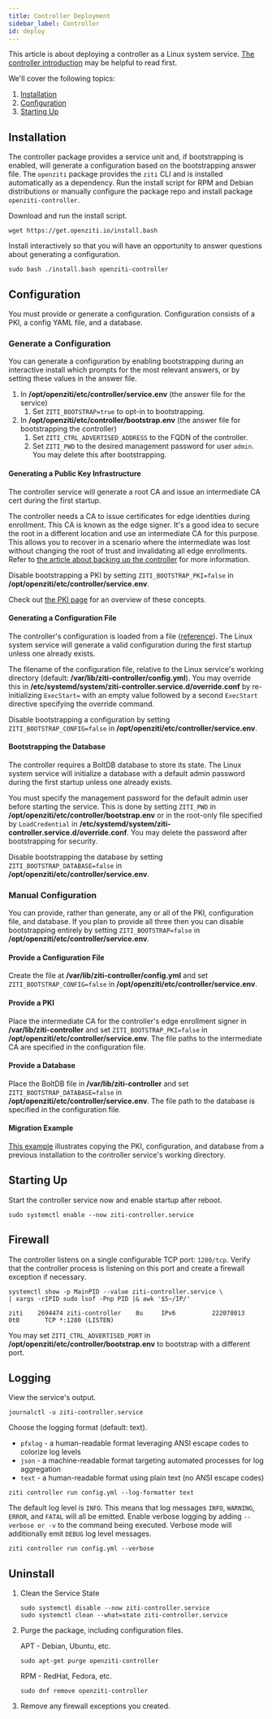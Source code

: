 ---
title: Controller Deployment
sidebar_label: Controller
id: deploy
---


This article is about deploying a controller as a Linux system service. [The controller introduction](/learn/introduction/03-components.md#controller) may be helpful to read first.

We'll cover the following topics:

1. [Installation](#installation)
1. [Configuration](#configuration)
1. [Starting Up](#starting-up)

## Installation

The controller package provides a service unit and, if bootstrapping is enabled, will generate a configuration based on the bootstrapping answer file. The `openziti` package provides the `ziti` CLI and is installed automatically as a dependency. Run the install script for RPM and Debian distributions or manually configure the package repo and install package `openziti-controller`.

Download and run the install script.

```text
wget https://get.openziti.io/install.bash
```

Install interactively so that you will have an opportunity to answer questions about generating a configuration.

```text
sudo bash ./install.bash openziti-controller
```

<LinuxPackageRepo />

## Configuration

You must provide or generate a configuration. Configuration consists of a PKI, a config YAML file, and a database.

### Generate a Configuration

You can generate a configuration by enabling bootstrapping during an interactive install which prompts for the most relevant answers, or by setting these values in the answer file.

1. In **/opt/openziti/etc/controller/service.env** (the answer file for the service)
    1. Set `ZITI_BOOTSTRAP=true` to opt-in to bootstrapping.
1. In **/opt/openziti/etc/controller/bootstrap.env** (the answer file for bootstrapping the controller)
    1. Set `ZITI_CTRL_ADVERTISED_ADDRESS` to the FQDN of the controller.
    1. Set `ZITI_PWD` to the desired management password for user `admin`. You may delete this after bootstrapping.

#### Generating a Public Key Infrastructure

The controller service will generate a root CA and issue an intermediate CA cert during the first startup.

The controller needs a CA to issue certificates for edge identities during enrollment. This CA is known as the edge signer. It's a good idea to secure the root in a different location and use an intermediate CA for this purpose. This allows you to recover in a scenario where the intermediate was lost without changing the root of trust and invalidating all edge enrollments. Refer to [the article about backing up the controller](/guides/deployments/10-linux/10-controller/60-backup.mdx) for more information.

Disable bootstrapping a PKI by setting `ZITI_BOOTSTRAP_PKI=false` in **/opt/openziti/etc/controller/service.env**.

Check out [the PKI page](/learn/core-concepts/pki.md) for an overview of these concepts.

#### Generating a Configuration File

The controller's configuration is loaded from a file ([reference](/reference/30-configuration/controller.md)). The Linux system service will generate a valid configuration during the first startup unless one already exists.

The filename of the configuration file, relative to the Linux service's working directory (default: **/var/lib/ziti-controller/config.yml**). You may override this in **/etc/systemd/system/ziti-controller.service.d/override.conf** by re-initializing `ExecStart=` with an empty value followed by a second `ExecStart` directive specifying the override command.

Disable bootstrapping a configuration by setting `ZITI_BOOTSTRAP_CONFIG=false` in **/opt/openziti/etc/controller/service.env**.

#### Bootstrapping the Database

The controller requires a BoltDB database to store its state. The Linux system service will initialize a database with a default admin password during the first startup unless one already exists.

You must specify the management password for the default admin user before starting the service. This is done by setting `ZITI_PWD` in **/opt/openziti/etc/controller/bootstrap.env** or in the root-only file specified by `LoadCredential` in **/etc/systemd/system/ziti-controller.service.d/override.conf**. You may delete the password after bootstrapping for security.

Disable bootstrapping the database by setting `ZITI_BOOTSTRAP_DATABASE=false` in **/opt/openziti/etc/controller/service.env**.

### Manual Configuration

You can provide, rather than generate, any or all of the PKI, configuration file, and database. If you plan to provide all three then you can disable bootstrapping entirely by setting `ZITI_BOOTSTRAP=false` in **/opt/openziti/etc/controller/service.env**.

#### Provide a Configuration File

Create the file at **/var/lib/ziti-controller/config.yml** and set `ZITI_BOOTSTRAP_CONFIG=false` in **/opt/openziti/etc/controller/service.env**.

#### Provide a PKI

Place the intermediate CA for the controller's edge enrollment signer in **/var/lib/ziti-controller** and set `ZITI_BOOTSTRAP_PKI=false` in **/opt/openziti/etc/controller/service.env**. The file paths to the intermediate CA are specified in the configuration file.

#### Provide a Database

Place the BoltDB file in **/var/lib/ziti-controller** and set `ZITI_BOOTSTRAP_DATABASE=false` in **/opt/openziti/etc/controller/service.env**. The file path to the database is specified in the configuration file.

#### Migration Example

[This example](./15-migrate.mdx) illustrates copying the PKI, configuration, and database from a previous installation to the controller service's working directory.

## Starting Up

Start the controller service now and enable startup after reboot.

```text
sudo systemctl enable --now ziti-controller.service
```

## Firewall

The controller listens on a single configurable TCP port: `1280/tcp`. Verify that the controller process is listening on this port and create a firewall exception if necessary.

```text
systemctl show -p MainPID --value ziti-controller.service \
| xargs -rIPID sudo lsof -Pnp PID |& awk '$5~/IP/'
```

```buttonless title="Output"
ziti    2694474 ziti-controller    8u     IPv6          222078013       0t0       TCP *:1280 (LISTEN)
```

You may set `ZITI_CTRL_ADVERTISED_PORT` in **/opt/openziti/etc/controller/bootstrap.env** to bootstrap with a different port.

## Logging

View the service's output.

```text
journalctl -u ziti-controller.service
```

<Tabs>
<TabItem value="goformats" label="Log Formats">

Choose the logging format (default: text).

- `pfxlog` - a human-readable format leveraging ANSI escape codes to colorize log levels
- `json` - a machine-readable format targeting automated processes for log aggregation
- `text` - a human-readable format using plain text (no ANSI escape codes)

```text title="Run without colorized log levels"
ziti controller run config.yml --log-formatter text
```

</TabItem>
<TabItem value="golevels" label="Log Levels">

The default log level is `INFO`. This means that log messages `INFO`, `WARNING`, `ERROR`, and `FATAL` will all be emitted. Enable verbose logging by adding `--verbose or -v` to the command being executed. Verbose mode will additionally emit `DEBUG` log level messages.

```text title="Run the controller with verbose (DEBUG, 4) log level"
ziti controller run config.yml --verbose
```

</TabItem>
</Tabs>


## Uninstall

1. Clean the Service State

    ```text
    sudo systemctl disable --now ziti-controller.service
    sudo systemctl clean --what=state ziti-controller.service
    ```

1. Purge the package, including configuration files.

    APT - Debian, Ubuntu, etc.

    ```text
    sudo apt-get purge openziti-controller
    ```

    RPM - RedHat, Fedora, etc.

    ```text
    sudo dnf remove openziti-controller
    ```

1. Remove any firewall exceptions you created.
